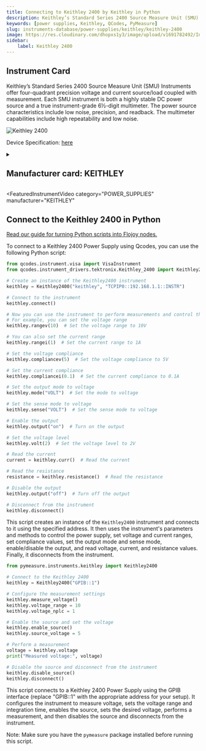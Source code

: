 ```yaml
---
title: Connecting to Keithley 2400 by Keithley in Python
description: Keithley’s Standard Series 2400 Source Measure Unit (SMU) Instruments offer four-quadrant precision voltage and current source/load coupled with measurement. Each SMU instrument is both a highly stable DC power source and a true instrument-grade 6½-digit multimeter. The power source characteristics include low noise, precision, and readback. The multimeter capabilities include high repeatability and low noise.
keywords: [power supplies, Keithley, QCodes, PyMeasure] 
slug: instruments-database/power-supplies/keithley/keithley-2400 
image: https://res.cloudinary.com/dhopxs1y3/image/upload/v1691782492/Instruments/Power%20Supplies/Keithley-2400/Keithley-2400.webp
sidebar:
    label: Keithley 2400 
---
```



## Instrument Card

Keithley’s Standard Series 2400 Source Measure Unit (SMU) Instruments offer four-quadrant precision voltage and current source/load coupled with measurement. Each SMU instrument is both a highly stable DC power source and a true instrument-grade 6½-digit multimeter. The power source characteristics include low noise, precision, and readback. The multimeter capabilities include high repeatability and low noise.

![Keithley 2400](https://res.cloudinary.com/dhopxs1y3/image/upload/v1691782492/Instruments/Power%20Supplies/Keithley-2400/Keithley-2400.webp)

Device Specification: [here](https://www.testequipmenthq.com/datasheets/KEITHLEY-2400-Datasheet.pdf)

<details style={{ marginTop: "15px"}}>
<summary><h2 style={{display:'inline'}}>Manufacturer card: KEITHLEY</h2></summary>

![KEITHLEY](https://res.cloudinary.com/dhopxs1y3/image/upload/v1692806202/Instruments/Vendor%20Logos/Keithley.png)

Keithley Instruments is a measurement and instrument company headquartered in Solon, Ohio, that develops, manufactures, markets, and sells data acquisition products, as well as complete systems for high-volume production and assembly testing.

- Headquarters: Cleveland, Ohio, United States
- Yearly Revenue (millions, USD): 110.6
- Vendor Website: [here](https://www.tek.com/en)

</details>


<FeaturedInstrumentVideo
  category="POWER_SUPPLIES"
  manufacturer="KEITHLEY"
></FeaturedInstrumentVideo>

## Connect to the Keithley 2400 in Python

[Read our guide for turning Python scripts into Flojoy nodes.](https://docs.flojoy.ai/contribution/blocks/custom-flojoy-block/)


<Tabs>

<TabItem value="Flojoy" label="Flojoy" className="flojoy-instrument-tabs">

<NodeCardCollection category='POWER_SUPPLIES' manufacturer='KEITHLEY'></NodeCardCollection>

</TabItem>
<TabItem value="QCodes" label="QCodes">

To connect to a Keithley 2400 Power Supply using Qcodes, you can use the following Python script:

```python
from qcodes.instrument.visa import VisaInstrument
from qcodes.instrument_drivers.tektronix.Keithley_2400 import Keithley2400

# Create an instance of the Keithley2400 instrument
keithley = Keithley2400("keithley", "TCPIP0::192.168.1.1::INSTR")

# Connect to the instrument
keithley.connect()

# Now you can use the instrument to perform measurements and control the power supply
# For example, you can set the voltage range
keithley.rangev(10)  # Set the voltage range to 10V

# You can also set the current range
keithley.rangei(1)  # Set the current range to 1A

# Set the voltage compliance
keithley.compliancev(5)  # Set the voltage compliance to 5V

# Set the current compliance
keithley.compliancei(0.1)  # Set the current compliance to 0.1A

# Set the output mode to voltage
keithley.mode("VOLT")  # Set the mode to voltage

# Set the sense mode to voltage
keithley.sense("VOLT")  # Set the sense mode to voltage

# Enable the output
keithley.output("on")  # Turn on the output

# Set the voltage level
keithley.volt(2)  # Set the voltage level to 2V

# Read the current
current = keithley.curr()  # Read the current

# Read the resistance
resistance = keithley.resistance()  # Read the resistance

# Disable the output
keithley.output("off")  # Turn off the output

# Disconnect from the instrument
keithley.disconnect()
```

This script creates an instance of the `Keithley2400` instrument and connects to it using the specified address. It then uses the instrument's parameters and methods to control the power supply, set voltage and current ranges, set compliance values, set the output mode and sense mode, enable/disable the output, and read voltage, current, and resistance values. Finally, it disconnects from the instrument.

</TabItem>
<TabItem value="PyMeasure" label="PyMeasure">


```python
from pymeasure.instruments.keithley import Keithley2400

# Connect to the Keithley 2400
keithley = Keithley2400("GPIB::1")

# Configure the measurement settings
keithley.measure_voltage()
keithley.voltage_range = 10
keithley.voltage_nplc = 1

# Enable the source and set the voltage
keithley.enable_source()
keithley.source_voltage = 5

# Perform a measurement
voltage = keithley.voltage
print("Measured voltage:", voltage)

# Disable the source and disconnect from the instrument
keithley.disable_source()
keithley.disconnect()
```

This script connects to a Keithley 2400 Power Supply using the GPIB interface (replace "GPIB::1" with the appropriate address for your setup). It configures the instrument to measure voltage, sets the voltage range and integration time, enables the source, sets the desired voltage, performs a measurement, and then disables the source and disconnects from the instrument.

Note: Make sure you have the `pymeasure` package installed before running this script.

</TabItem>
</Tabs>